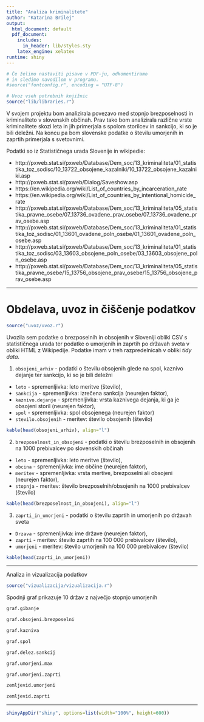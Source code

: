 ```yaml
---
title: "Analiza kriminalitete"
author: "Katarina Brilej"
output:
  html_document: default
  pdf_document:
    includes:
      in_header: lib/styles.sty
    latex_engine: xelatex
runtime: shiny
---
```


```r
# Če želimo nastaviti pisave v PDF-ju, odkomentiramo
# in sledimo navodilom v programu.
#source("fontconfig.r", encoding = "UTF-8")

# Uvoz vseh potrebnih knjižnic
source("lib/libraries.r")
```


V svojem projektu bom analizirala povezavo med stopnjo brezposelnosti in kriminaliteto v slovenskih občinah. Prav tako bom analizirala različne vrste kriminalitete skozi leta in jih primerjala s spolom storilcev in sankcijo, ki so je bili deležni. Na koncu pa bom slovenske podatke o številu umorjenih in zaprtih primerjala s svetovnimi. 

Podatki so iz Statističnega urada Slovenije in wikipedie:

* http://pxweb.stat.si/pxweb/Database/Dem_soc/13_kriminaliteta/01_statistika_toz_sodisc/10_13722_obsojene_kazalniki/10_13722_obsojene_kazalniki.asp
* http://pxweb.stat.si/pxweb/Dialog/Saveshow.asp
* https://en.wikipedia.org/wiki/List_of_countries_by_incarceration_rate
* https://en.wikipedia.org/wiki/List_of_countries_by_intentional_homicide_rate
* http://pxweb.stat.si/pxweb/Database/Dem_soc/13_kriminaliteta/05_statistika_pravne_osebe/07_13736_ovadene_prav_osebe/07_13736_ovadene_prav_osebe.asp
* http://pxweb.stat.si/pxweb/Database/Dem_soc/13_kriminaliteta/01_statistika_toz_sodisc/01_13601_ovadene_poln_osebe/01_13601_ovadene_poln_osebe.asp
* http://pxweb.stat.si/pxweb/Database/Dem_soc/13_kriminaliteta/01_statistika_toz_sodisc/03_13603_obsojene_poln_osebe/03_13603_obsojene_poln_osebe.asp
* http://pxweb.stat.si/pxweb/Database/Dem_soc/13_kriminaliteta/05_statistika_pravne_osebe/15_13756_obsojene_prav_osebe/15_13756_obsojene_prav_osebe.asp

***

# Obdelava, uvoz in čiščenje podatkov

```r
source("uvoz/uvoz.r")
```

Uvozila sem podatke o brezposelnih in obsojenih v Sloveniji obliki CSV s statističnega urada ter podatke o umorjenih in zaprtih 
po državah sveta v obliki HTML z Wikipedije. Podatke imam v treh razpredelnicah v obliki *tidy data*.

1. `obsojeni_arhiv` - podatki o številu obsojenih glede na spol, kaznivo dejanje ter sankcijo, ki so je bili deležni
  - `leto` - spremenljivka: leto meritve (število),
  - `sankcija` - spremenljivka: izrečena sankcija (neurejen faktor),
  - `kaznivo.dejanje` - spremenljivka: vrsta kaznivega dejanja, ki ga je obsojeni storil (neurejen faktor),
  - `spol` - spremenljivka: spol obsojenega (neurejen faktor)
  - `stevilo.obsojenih` - meritev: število obsojenih (število)
  
```r
kable(head(obsojeni_arhiv), align="l")
```
  
2. `brezposelnost_in_obsojeni` - podatki o številu brezposelnih in obsojenih na 1000 prebivalcev po slovenskih občinah
  - `leto` - spremenljivka: leto meritve (število),
  - `obcina` - spremenljivka: ime občine (neurejen faktor),
  - `meritev` - spremenljivka: vrsta mertive, brezposelni ali obsojeni (neurejen faktor),
  - `stopnja` - meritev: število brezposelnih/obsojenih na 1000 prebivalcev (število)
  
```r
kable(head(brezposelnost_in_obsojeni), align="l")
```

3. `zaprti_in_umorjeni` - podatki o številu zaprtih in umorjenih po državah sveta
  - `Drzava` - spremenljivka: ime države (neurejen faktor),
  - `zaprti` - meritev: število zaprtih na 100 000 prebivalcev (število),
  - `umorjeni` - meritev: število umorjenih na 100 000 prebivalcev (število)
  
```r
kable(head(zaprti_in_umorjeni))
```


***

 Analiza in vizualizacija podatkov
```r
source("vizualizacija/vizualizacija.r")
```

Spodnji graf prikazuje 10 držav z največjo stopnjo umorjenih

```r
graf.gibanje
```

```r
graf.obsojeni.brezposelni
```

```r
graf.kazniva
```

```r
graf.spol
```

```r
graf.delez.sankcij
```

```r
graf.umorjeni.max
```

```r
graf.umorjeni.zaprti
```
```r
zemljevid.umorjeni
```

```r
zemljevid.zaprti
```

***
```r
shinyAppDir("shiny", options=list(width="100%", height=600))
```
